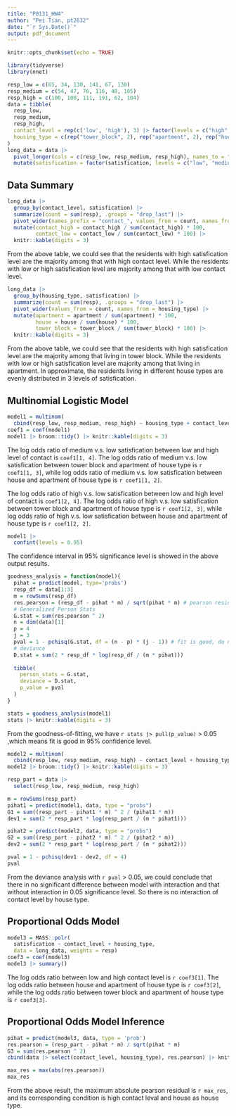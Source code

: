 ```yaml
---
title: "P8131_HW4"
author: "Pei Tian, pt2632"
date: "`r Sys.Date()`"
output: pdf_document
---
```



```r
knitr::opts_chunk$set(echo = TRUE)
```

```r
library(tidyverse)
library(nnet)
```

```r
resp_low = c(65, 34, 130, 141, 67, 130)
resp_medium = c(54, 47, 76, 116, 48, 105)
resp_high = c(100, 100, 111, 191, 62, 104)
data = tibble(
  resp_low, 
  resp_medium,
  resp_high,
  contact_level = rep(c('low', 'high'), 3) |> factor(levels = c("high", "low")),
  housing_type = c(rep("tower_block", 2), rep("apartment", 2), rep("house", 2)) |> factor()
) 
long_data = data |> 
  pivot_longer(cols = c(resp_low, resp_medium, resp_high), names_to = "satisfication", values_to = "resp", names_prefix = "resp_") |>
  mutate(satisfication = factor(satisfication, levels = c("low", "medium", "high")))
```
## Data Summary
```r
long_data |> 
  group_by(contact_level, satisfication) |>
  summarize(count = sum(resp), .groups = "drop_last") |>
  pivot_wider(names_prefix = "contact_", values_from = count, names_from = contact_level) |> 
  mutate(contact_high = contact_high / sum(contact_high) * 100, 
         contact_low = contact_low / sum(contact_low) * 100) |>
  knitr::kable(digits = 3)
```
From the above table, we could see that the residents with high satisfication level are the majority among that with high contact level. While the residents with low or high satisfication level are majority among that with low contact level. 



```r
long_data |> 
  group_by(housing_type, satisfication) |>
  summarize(count = sum(resp), .groups = "drop_last") |>
  pivot_wider(values_from = count, names_from = housing_type) |> 
  mutate(apartment = apartment / sum(apartment) * 100,
         house = house / sum(house) * 100,
         tower_block = tower_block / sum(tower_block) * 100) |>
  knitr::kable(digits = 3)
```
From the above table, we could see that the residents with high satisfication level are the majority among that living in tower block. While the residents with low or high satisfication level are majority among that living in apartment. In approximate, the residents living in different house types are evenly distributed in 3 levels of satisfication.


## Multinomial Logistic Model
```r
model1 = multinom(
  cbind(resp_low, resp_medium, resp_high) ~ housing_type + contact_level, data = data)
coef1 = coef(model1)
model1 |> broom::tidy() |> knitr::kable(digits = 3)
```

The log odds ratio of medium v.s. low satisfication between low and high level of contact is `coef1[1, 4]`. The log odds ratio of medium v.s. low satisfication between tower block and apartment of house type is `r coef1[1, 3]`, while log odds ratio of medium v.s. low satisfication between house and apartment of house type is `r coef1[1, 2]`.  

The log odds ratio of high v.s. low satisfication between low and high level of contact is `coef1[2, 4]`. The log odds ratio of high v.s. low satisfication between tower block and apartment of house type is `r coef1[2, 3]`, while log odds ratio of high v.s. low satisfication between house and apartment of house type is `r coef1[2, 2]`. 
```r
model1 |> 
  confint(levels = 0.95) 
```

The confidence interval in 95% significance level is showed in the above output results.
```r
goodness_analysis = function(model){
  pihat = predict(model, type='probs') 
  resp_df = data[1:3]
  m = rowSums(resp_df)
  res.pearson = (resp_df - pihat * m) / sqrt(pihat * m) # pearson residuals
  # Generalized Person Stats
  G.stat = sum(res.pearson ^ 2) 
  n = dim(data)[1]
  p = 4
  j = 3
  pval = 1 - pchisq(G.stat, df = (n - p) * (j - 1)) # fit is good, do not reject the model
  # deviance
  D.stat = sum(2 * resp_df * log(resp_df / (m * pihat)))
  
  tibble(
    person_stats = G.stat,
    deviance = D.stat,
    p_value = pval
  )
}

stats = goodness_analysis(model1)
stats |> knitr::kable(digits = 3)
```

From the goodness-of-fitting, we have `r stats |> pull(p_value)` > 0.05 ,which means fit is good in 95% confidence level.


```r
model2 = multinom(
  cbind(resp_low, resp_medium, resp_high) ~ contact_level + housing_type + contact_level * housing_type, data = data)
model2 |> broom::tidy() |> knitr::kable(digits = 3)
```
```r
resp_part = data |> 
  select(resp_low, resp_medium, resp_high)

m = rowSums(resp_part)
pihat1 = predict(model1, data, type = "probs")
G1 = sum((resp_part - pihat1 * m) ^ 2 / (pihat1 * m))
dev1 = sum(2 * resp_part * log(resp_part / (m * pihat1)))

pihat2 = predict(model2, data, type = "probs")
G2 = sum((resp_part - pihat2 * m) ^ 2 / (pihat2 * m))
dev2 = sum(2 * resp_part * log(resp_part / (m * pihat2)))

pval = 1 - pchisq(dev1 - dev2, df = 4)
pval
```
From the deviance analysis with `r pval` > 0.05, we could conclude that there in no significant difference between model with interaction and that without interaction in 0.05 significance level. So there is no interaction of contact level by house type.

## Proportional Odds Model
```r
model3 = MASS::polr(
  satisfication ~ contact_level + housing_type,
  data = long_data, weights = resp)
coef3 = coef(model3)
model3 |> summary()
```
The log odds ratio between low and high contact level is `r coef3[1]`.
The log odds ratio between house and apartment of house type is `r coef3[2]`, while the log odds ratio between tower block and apartment of house type is `r coef3[3]`. 

## Proportional Odds Model Inference
```r
pihat = predict(model3, data, type = 'prob')
res.pearson = (resp_part - pihat * m) / sqrt(pihat * m)
G3 = sum(res.pearson ^ 2)
cbind(data |> select(contact_level, housing_type), res.pearson) |> knitr::kable(digits = 3)
```

```r
max_res = max(abs(res.pearson))
max_res
```
From the above result, the maximum absolute pearson residual is `r max_res`, and its corresponding condition is high contact leval and house as house type.

